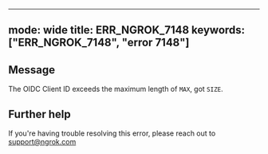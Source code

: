 
---
mode: wide
title: ERR_NGROK_7148
keywords: ["ERR_NGROK_7148", "error 7148"]
---

## Message
The OIDC Client ID exceeds the maximum length of `MAX`, got `SIZE`.




## Further help
If you're having trouble resolving this error, please reach out to [support@ngrok.com](mailto:support@ngrok.com?subject=Help%20with%20ERR_NGROK_7148)

